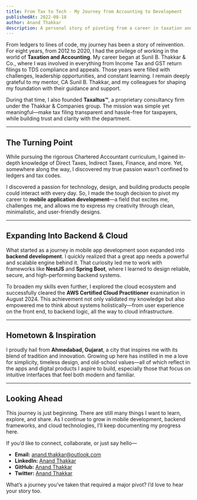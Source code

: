 ```yaml
---
title: From Tax to Tech - My Journey from Accounting to Development
publishedAt: 2022-08-18
author: Anand Thakkar
description: A personal story of pivoting from a career in taxation and accounting to becoming a mobile and backend developer.
---
```


From ledgers to lines of code, my journey has been a story of reinvention. For eight years, from 2012 to 2020, I had the privilege of working in the world of **Taxation and Accounting**. My career began at Sunil B. Thakkar & Co., where I was involved in everything from Income Tax and GST return filings to TDS compliance and appeals. Those years were filled with challenges, leadership opportunities, and constant learning. I remain deeply grateful to my mentor, CA Sunil B. Thakkar, and my colleagues for shaping my foundation with their guidance and support.

During that time, I also founded **Taxaltus™**, a proprietary consultancy firm under the Thakkar & Companies group. The mission was simple yet meaningful—make tax filing transparent and hassle-free for taxpayers, while building trust and clarity with the department.

---

## The Turning Point

While pursuing the rigorous Chartered Accountant curriculum, I gained in-depth knowledge of Direct Taxes, Indirect Taxes, Finance, and more. Yet, somewhere along the way, I discovered my true passion wasn’t confined to ledgers and tax codes.

I discovered a passion for technology, design, and building products people could interact with every day. So, I made the tough decision to pivot my career to **mobile application development**—a field that excites me, challenges me, and allows me to express my creativity through clean, minimalistic, and user-friendly designs.

---

## Expanding Into Backend & Cloud

What started as a journey in mobile app development soon expanded into **backend development**. I quickly realized that a great app needs a powerful and scalable engine behind it. That curiosity led me to work with frameworks like **NestJS** and **Spring Boot**, where I learned to design reliable, secure, and high-performing backend systems.

To broaden my skills even further, I explored the cloud ecosystem and successfully cleared the **AWS Certified Cloud Practitioner** examination in August 2024. This achievement not only validated my knowledge but also empowered me to think about systems holistically—from user experience on the front end, to backend logic, all the way to cloud infrastructure.

---

## Hometown & Inspiration

I proudly hail from **Ahmedabad, Gujarat**, a city that inspires me with its blend of tradition and innovation. Growing up here has instilled in me a love for simplicity, timeless design, and old-school values—all of which reflect in the apps and digital products I aspire to build, especially those that focus on intuitive interfaces that feel both modern and familiar.

---

## Looking Ahead

This journey is just beginning. There are still many things I want to learn, explore, and share. As I continue to grow in mobile development, backend frameworks, and cloud technologies, I’ll keep documenting my progress here.

If you’d like to connect, collaborate, or just say hello—

- **Email:** [anand.thakkar@outlook.com](mailto:anand.thakkar@outlook.com)
- **LinkedIn:** [Anand Thakkar](https://www.linkedin.com/in/theanandthakkar)
- **GitHub:** [Anand Thakkar](https://github.com/theanandthakkar)
- **Twitter:** [Anand Thakkar](https://twitter.com/theanandthakkar)

What’s a journey you’ve taken that required a major pivot? I’d love to hear your story too.
